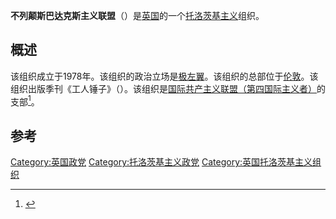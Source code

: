 '''不列颠斯巴达克斯主义联盟'''（{{lang-en|Spartacist League of Britain}}）是[[英国|英国]]的一个[[托洛茨基主义|托洛茨基主义]]组织。

== 概述 ==
该组织成立于1978年。该组织的政治立场是[[极左翼|极左翼]]。该组织的总部位于[[伦敦|伦敦]]。该组织出版季刊《工人锤子》（{{lang|en|Workers Hammer}}）。该组织是[[国际共产主义联盟（第四国际主义者）|国际共产主义联盟（第四国际主义者）]]的支部<ref>{{Cite web|url=https://www.icl-fi.org/english/wh/203/thirtyyears.html|title=Thirty years of the Spartacist League/Britain|accessdate=2019-01-07|work=www.icl-fi.org|archive-date=2020-11-28|archive-url=https://web.archive.org/web/20201128134336/https://www.icl-fi.org/english/wh/203/thirtyyears.html|dead-url=no}}</ref>。

==参考==
{{reflist}}
[[Category:英国政党|Category:英国政党]]
[[Category:托洛茨基主义政党|Category:托洛茨基主义政党]]
[[Category:英国托洛茨基主义组织|Category:英国托洛茨基主义组织]]